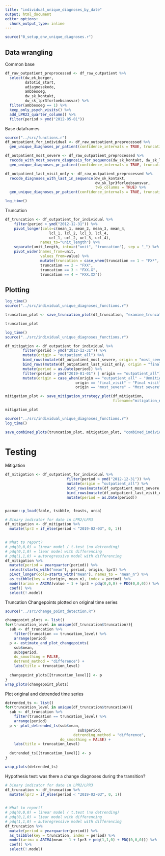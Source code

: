 ```yaml
---
title: "individual_unique_diagnoses_by_date"
output: html_document
editor_options: 
  chunk_output_type: inline
---
```


```r
source("0_setup_env_unique_diagnoses.r")
```



## Data wrangling 
Common base
```r
df_raw_outpatient_preprocessed <- df_raw_outpatient %>% 
  select(dw_ek_borger, 
         datotid_start, 
         adiagnosekode, 
         ambbesoeg,
         dw_sk_kontakt,
         dw_sk_lpr3forloebsansvar) %>% 
  filter(ambbesoeg == 1) %>% 
  keep_only_psych_visits() %>% 
  add_LPR23_quarter_column() %>%
  filter(period > ymd("2012-05-01"))
```

Base dataframes
```r
source("../src/functions.r")
df_outpatient_for_individual <- df_raw_outpatient_preprocessed %>%
  gen_unique_diagnoses_pr_patient(confidence_intervals = TRUE, truncation_levels=TRUE)
```

```r
df_outpatient_most_severe <- df_raw_outpatient_preprocessed %>%
  recode_with_most_severe_diagnosis_for_sequence(dw_sk_kontakt, dw_sk_lpr3forloebsansvar, two_columns = TRUE) %>% 
  gen_unique_diagnoses_pr_patient(confidence_intervals = TRUE, truncation_levels=FALSE)
```

```r
df_outpatient_last_visit_only <- df_raw_outpatient_preprocessed %>% 
  recode_diagnoses_with_last_in_sequence(dw_sk_kontakt, 
                                         dw_sk_lpr3forloebsansvar, 
                                         two_columns = TRUE) %>% 
  gen_unique_diagnoses_pr_patient(confidence_intervals = TRUE, truncation_levels=FALSE)
```

```r
log_time()

```

Truncation
```r
df_truncation <- df_outpatient_for_individual %>% 
    filter(period > ymd("2012-12-31")) %>% 
    pivot_longer(cols=c(mean_1, mean_2, mean_3, mean_4,
                    lcl_1, lcl_2, lcl_3, lcl_4, 
                    ucl_1, ucl_2, ucl_3, ucl_4),
                names_to="unit_length") %>% 
    separate(unit_length, into=c("unit", "truncation"), sep = "_") %>% 
    pivot_wider(names_from=unit,
                values_from=value) %>% 
                mutate(truncation = case_when(truncation == 1 ~ "FX*",
                truncation == 2 ~ "FXX",
                truncation == 3 ~ "FXX.X",
                truncation == 4 ~ "FXX.XX"))
```

## Plotting
```r
log_time()
source("../src/individual_unique_diagnoses_functions.r")

truncation_plot <- save_truncation_plot(df_truncation, "examine_truncation_individual_unique_diagnoses_by_quarter")

truncation_plot
```

```r
log_time()
source("../src/individual_unique_diagnoses_functions.r")

df_mitigation <- df_outpatient_for_individual %>% 
        filter(period > ymd("2012-12-31")) %>% 
        mutate(origin = "outpatient_all") %>% 
        bind_rows(mutate(df_outpatient_most_severe, origin = "most_severe")) %>% 
        bind_rows(mutate(df_outpatient_last_visit_only, origin = "final_visit")) %>% 
        mutate(period = as.Date(period)) %>% 
        filter(period > ymd("2019-01-01") | origin == "outpatient_all") %>% 
        mutate(origin = case_when(origin == "outpatient_all" ~ "Unmitigated",
                                origin == "final_visit" ~ "Final visit",
                                origin == "most_severe" ~ "Most severe"))

mitigation_plot <- save_mitigation_strategy_plot(df_mitigation, 
                                                 filename="mitigation_naive")

mitigation_plot
```

```r
source("../src/individual_unique_diagnoses_functions.r")
log_time()

save_combined_plots(truncation_plot, mitigation_plot, "combined_individual_unique_diagnoses")
```

# Testing
Mitigation
```r
df_mitigation <- df_outpatient_for_individual %>% 
                            filter(period > ymd("2012-12-31")) %>% 
                            mutate(origin = "outpatient_all") %>% 
                            bind_rows(mutate(df_outpatient_most_severe, origin = "most_severe")) %>% 
                            bind_rows(mutate(df_outpatient_last_visit_only, origin = "final_visit")) %>% 
                            mutate(period = as.Date(period))


pacman::p_load(fable, tsibble, feasts, urca)

# Binary indicator for date in LPR2/LPR3
df_mitigation <- df_mitigation %>% 
  mutate(lpr3 = if_else(period < "2019-02-03", 0, 1)) 
  

# What to report? 
# pdq(0,0,0) = linear model / t.test (no detrending)
# pdq(0,1,0) = liear model with differencing
# pdq(1,1,0) = autoregressive model with differencing
df_mitigation %>% 
  mutate(period = yearquarter(period)) %>%
  select(starts_with("mean"), period, origin, lpr3) %>% 
  pivot_longer(cols=starts_with("mean"), names_to = "mean_n") %>% 
  as_tsibble(key = c(origin, mean_n), index = period) %>% 
  model(arima = ARIMA(value ~ 1 + lpr3 + pdq(0,0,0) + PDQ(0,0,0))) %>% 
  coef() %>% 
  select(!.model)
```

Truncation
Changepoints plotted on original time series
```r

source("../src/change_point_detection.R")

changepoint_plots <- list()
for(truncation_level in unique(df_truncation$truncation)){
  sub <- df_truncation %>% 
    filter(truncation == truncation_level) %>% 
    arrange(period)
  p <- estimate_and_plot_changepoints(
    sub$mean,
    sub$period,
    do_smoothing = FALSE,
    detrend_method = "difference") +
    labs(title = truncation_level)
  
  changepoint_plots[[truncation_level]] <- p
}
wrap_plots(changepoint_plots)

```


Plot original and detrended time series
```r
detrended_ts <- list()
for(truncation_level in unique(df_truncation$truncation)){
  sub <- df_truncation %>% 
    filter(truncation == truncation_level) %>% 
    arrange(period)
  p <- plot_detrended_ts(sub$mean,
                                 sub$period,
                               detrending_method = "difference",
                         do_smoothing = FALSE) +
    labs(title = truncation_level)
  
  detrended_ts[[truncation_level]] <- p
}

wrap_plots(detrended_ts)

```


Hypothesis test: was there a change diagnoses during the transition?
```r

# binary indicator for date in LPR2/LPR3
df_truncation <- df_truncation %>% 
  mutate(lpr3 = if_else(period < "2019-02-03", 0, 1)) 
  

# What to report? 
# pdq(0,0,0) = linear model / t.test (no detrending)
# pdq(0,1,0) = liear model with differencing
# pdq(1,1,0) = autoregressive model with differencing
df_truncation %>% 
  mutate(period = yearquarter(period)) %>% 
  as_tsibble(key = truncation, index = period) %>% 
  model(arima = ARIMA(mean ~ 1 + lpr3 + pdq(1,1,0) + PDQ(0,0,0))) %>% 
  coef() %>% 
  select(!.model)


```